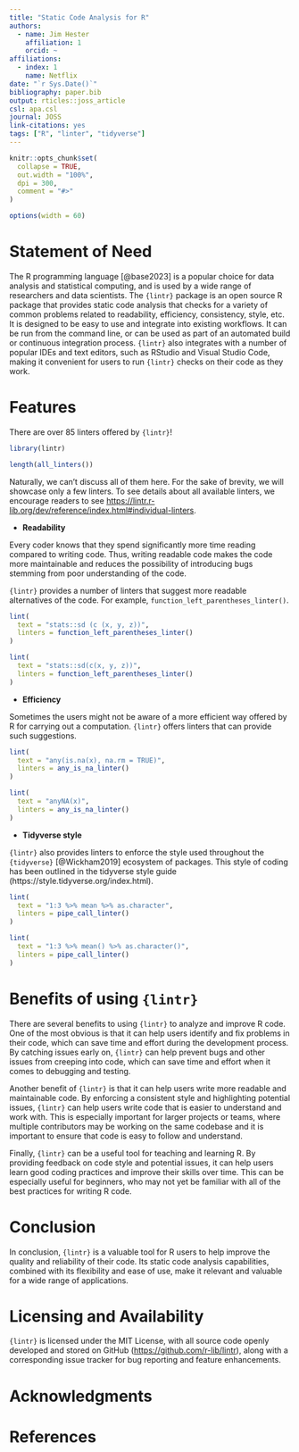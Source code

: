 ```yaml
---
title: "Static Code Analysis for R"
authors:
  - name: Jim Hester
    affiliation: 1
    orcid: ~
affiliations:
  - index: 1
    name: Netflix
date: "`r Sys.Date()`"
bibliography: paper.bib
output: rticles::joss_article
csl: apa.csl
journal: JOSS
link-citations: yes
tags: ["R", "linter", "tidyverse"]
---
```


```r
knitr::opts_chunk$set(
  collapse = TRUE,
  out.width = "100%",
  dpi = 300,
  comment = "#>"
)

options(width = 60)
```

# Statement of Need

The R programming language [@base2023] is a popular choice for data analysis and statistical computing, and is used by a wide range of researchers and data scientists. The `{lintr}` package is an open source R package that provides static code analysis that checks for a variety of common problems related to readability, efficiency, consistency, style, etc. It is designed to be easy to use and integrate into existing workflows. It can be run from the command line, or can be used as part of an automated build or continuous integration process. `{lintr}` also integrates with a number of popular IDEs and text editors, such as RStudio and Visual Studio Code, making it convenient for users to run `{lintr}` checks on their code as they work.

# Features

There are over 85 linters offered by `{lintr}`!

```r
library(lintr)

length(all_linters())
```

Naturally, we can't discuss all of them here. For the sake of brevity, we will showcase only a few linters. To see details about all available linters, we encourage readers to see <https://lintr.r-lib.org/dev/reference/index.html#individual-linters>.

- **Readability**

Every coder knows that they spend significantly more time reading compared to writing code. Thus, writing readable code makes the code more maintainable and reduces the possibility of introducing bugs stemming from poor understanding of the code.

`{lintr}` provides a number of linters that suggest more readable alternatives of the code. For example, `function_left_parentheses_linter()`.

```r
lint(
  text = "stats::sd (c (x, y, z))",
  linters = function_left_parentheses_linter()
)
```

```r
lint(
  text = "stats::sd(c(x, y, z))",
  linters = function_left_parentheses_linter()
)
```

- **Efficiency**

Sometimes the users might not be aware of a more efficient way offered by R for carrying out a computation. `{lintr}` offers linters that can provide such suggestions.

```r
lint(
  text = "any(is.na(x), na.rm = TRUE)",
  linters = any_is_na_linter()
)
```

```r
lint(
  text = "anyNA(x)",
  linters = any_is_na_linter()
)
```

- **Tidyverse style**

`{lintr}` also provides linters to enforce the style used throughout the `{tidyverse}` [@Wickham2019] ecosystem of packages. This style of coding has been outlined in the tidyverse style guide (https://style.tidyverse.org/index.html).

```r
lint(
  text = "1:3 %>% mean %>% as.character",
  linters = pipe_call_linter()
)
```

```r
lint(
  text = "1:3 %>% mean() %>% as.character()",
  linters = pipe_call_linter()
)
```

# Benefits of using `{lintr}`

There are several benefits to using `{lintr}` to analyze and improve R code. One of the most obvious is that it can help users identify and fix problems in their code, which can save time and effort during the development process. By catching issues early on, `{lintr}` can help prevent bugs and other issues from creeping into code, which can save time and effort when it comes to debugging and testing.

Another benefit of `{lintr}` is that it can help users write more readable and maintainable code. By enforcing a consistent style and highlighting potential issues, `{lintr}` can help users write code that is easier to understand and work with. This is especially important for larger projects or teams, where multiple contributors may be working on the same codebase and it is important to ensure that code is easy to follow and understand.

Finally, `{lintr}` can be a useful tool for teaching and learning R. By providing feedback on code style and potential issues, it can help users learn good coding practices and improve their skills over time. This can be especially useful for beginners, who may not yet be familiar with all of the best practices for writing R code.

# Conclusion

In conclusion, `{lintr}` is a valuable tool for R users to help improve the quality and reliability of their code. Its static code analysis capabilities, combined with its flexibility and ease of use, make it relevant and valuable for a wide range of applications. 

# Licensing and Availability

`{lintr}` is licensed under the MIT License, with all source code openly developed and stored on GitHub (<https://github.com/r-lib/lintr>), along with a corresponding issue tracker for bug reporting and feature enhancements.

# Acknowledgments

# References
